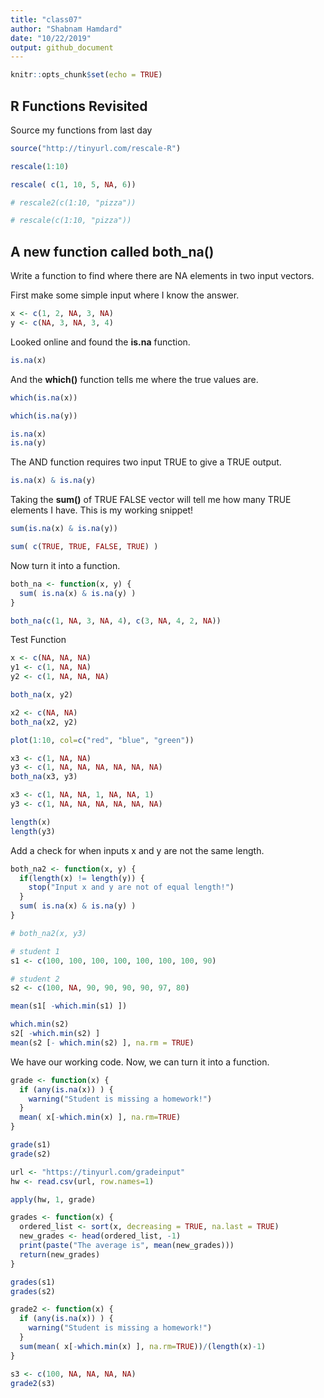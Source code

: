 ```yaml
---
title: "class07"
author: "Shabnam Hamdard"
date: "10/22/2019"
output: github_document
---
```


```r
knitr::opts_chunk$set(echo = TRUE)
```

## R Functions Revisited

Source my functions from last day

```r
source("http://tinyurl.com/rescale-R")
```


```r
rescale(1:10)
```

```r
rescale( c(1, 10, 5, NA, 6))
```

```r
# rescale2(c(1:10, "pizza"))
```

```r
# rescale(c(1:10, "pizza"))
```

## A new function called both_na()
Write a function to find where there are NA elements in two input vectors.


First make some simple input where I know the answer.
```r
x <- c(1, 2, NA, 3, NA)
y <- c(NA, 3, NA, 3, 4)
```

Looked online and found the **is.na** function.
```r
is.na(x)
```

And the **which()** function tells me where the true values are.
```r
which(is.na(x))
```

```r
which(is.na(y))
```

```r
is.na(x)
is.na(y)
```

The AND function requires two input TRUE to give a TRUE output.
```r
is.na(x) & is.na(y)
```

Taking the **sum()** of TRUE FALSE vector will tell me how many TRUE elements I have. This is my working snippet!
```r
sum(is.na(x) & is.na(y))
```


```r
sum( c(TRUE, TRUE, FALSE, TRUE) )
```


Now turn it into a function.


```r
both_na <- function(x, y) {
  sum( is.na(x) & is.na(y) )
}
```

```r
both_na(c(1, NA, 3, NA, 4), c(3, NA, 4, 2, NA))
```

Test Function

```r
x <- c(NA, NA, NA)
y1 <- c(1, NA, NA)
y2 <- c(1, NA, NA, NA)
```

```r
both_na(x, y2)
```

```r
x2 <- c(NA, NA)
both_na(x2, y2)
```


```r
plot(1:10, col=c("red", "blue", "green"))
```

```r
x3 <- c(1, NA, NA)
y3 <- c(1, NA, NA, NA, NA, NA, NA)
both_na(x3, y3)
```

```r
x3 <- c(1, NA, NA, 1, NA, NA, 1)
y3 <- c(1, NA, NA, NA, NA, NA, NA)
```

```r
length(x)
length(y3)
```

Add a check for when inputs x and y are not the same length.
```r
both_na2 <- function(x, y) {
  if(length(x) != length(y)) {
    stop("Input x and y are not of equal length!")
  }
  sum( is.na(x) & is.na(y) )
}
```

```r
# both_na2(x, y3)
```


```r
# student 1
s1 <- c(100, 100, 100, 100, 100, 100, 100, 90)

# student 2
s2 <- c(100, NA, 90, 90, 90, 90, 97, 80)

mean(s1[ -which.min(s1) ])
```

```r
which.min(s2)
s2[ -which.min(s2) ]
mean(s2 [- which.min(s2) ], na.rm = TRUE)
```

We have our working code. Now, we can turn it into a function.

```r
grade <- function(x) {
  if (any(is.na(x)) ) {
    warning("Student is missing a homework!")
  }
  mean( x[-which.min(x) ], na.rm=TRUE)
}
```

```r
grade(s1)
grade(s2)
```

```r
url <- "https://tinyurl.com/gradeinput"
hw <- read.csv(url, row.names=1)
```

```r
apply(hw, 1, grade)
```


```r
grades <- function(x) {
  ordered_list <- sort(x, decreasing = TRUE, na.last = TRUE)
  new_grades <- head(ordered_list, -1)
  print(paste("The average is", mean(new_grades)))
  return(new_grades)
}

grades(s1)
grades(s2)
```

```r
grade2 <- function(x) {
  if (any(is.na(x)) ) {
    warning("Student is missing a homework!")
  }
  sum(mean( x[-which.min(x) ], na.rm=TRUE))/(length(x)-1)
}
```

```r
s3 <- c(100, NA, NA, NA, NA)
grade2(s3)
```

